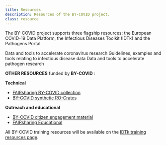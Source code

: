 ```yaml
---
title: Resources
description: Resources of the BY-COVID project.
class: resource
---
```



<Container>
  <Row className="px-4">
   <Col>

The BY-COVID project supports three flagship resources: the European COVID-19 Data Platform, the Infectious Diseases Toolkit (IDTk) and the Pathogens Portal.

<Container className="full-width">
<Row>
    <Col className="align-items-stretch" xs={12} sm={6} lg={4}>
      <Card className="mb-4 border text-center">
        <a href="https://www.covid19dataportal.org/">
          <Card.Img
            variant="top"
            src="/covid-19-data-portal.png"
            className="p-3"
            style="background: #fff;"
          />
        </a>
        <Card.Link href="https://www.covid19dataportal.org/" class="pb-25">Data and tools to accelerate coronavirus research
</Card.Link>
      </Card>
    </Col>
    <Col className="align-items-stretch" xs={12} sm={6} lg={4}>
      <Card className="mb-4 border text-center">
        <a href="https://www.infectious-diseases-toolkit.org/">
          <Card.Img
            variant="top"
            src="/infectious-disease-toolkit.png"
            className="p-3"
            style="background: #fff;"
          />
        </a>
        <Card.Link href="https://www.infectious-diseases-toolkit.org/" class="pb-3">Guidelines, examples and tools relating to infectious disease data
</Card.Link>
      </Card>
    </Col>
    <Col className="align-items-stretch" xs={12} sm={6} lg={4}>
      <Card className="mb-4 border text-center">
        <a href="https://www.ebi.ac.uk/ena/pathogens/v2/">
          <Card.Img
            variant="top"
            src="/pathogens.png"
            className="p-3"
            style="background: #fff;"
          />
        </a>
        <Card.Link href="https://www.ebi.ac.uk/ena/pathogens/v2/" class="pb-25">Data and tools to accelerate pathogen research
</Card.Link>
      </Card>
    </Col>
</Row>
</Container>


**OTHER RESOURCES** funded by **BY-COVID** :

**Technical**

 - <a href="https://fairsharing.org/3773" target="_blank">FAIRsharing BY-COVID collection</a>
 - <a href="https://zenodo.org/record/6940413#.ZEaVmHbMK14" target="_blank">BY-COVID synthetic RO-Crates</a>


**Outreach and educational**

- <a href="https://by-covid.org/usecases" target="_blank">BY-COVID citizen engagement material</a>
- <a href="https://fairsharing.org/educational" target="_blank">FAIRsharing Educational</a>


All BY-COVID training resources will be available on the <a href="https://www.infectious-diseases-toolkit.org/training-resources-list/" target="_blank">IDTk training resources page</a>.

   </Col>
 </Row>
</Container>
